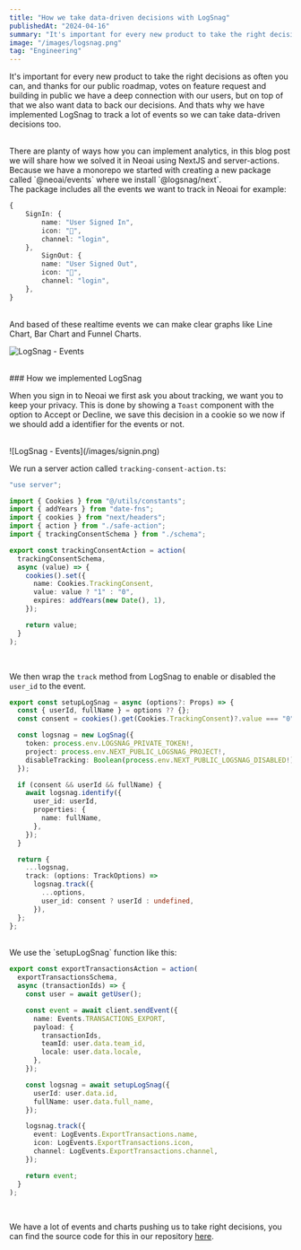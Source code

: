```yaml
---
title: "How we take data-driven decisions with LogSnag"
publishedAt: "2024-04-16"
summary: "It's important for every new product to take the right decisions as often you can, and thanks for our public roadmap"
image: "/images/logsnag.png"
tag: "Engineering"
---
```


It's important for every new product to take the right decisions as often you can, and thanks for our public roadmap, votes on feature request and building in public we have a deep connection with our users, but on top of that we also want data to back our decisions.
And thats why we have implemented LogSnag to track a lot of events so we can take data-driven decisions too.

<br />
There are planty of ways how you can implement analytics, in this blog post we will
share how we solved it in Neoai using NextJS and server-actions.

<br />
Because we have a monorepo we started with creating a new package called `@neoai/events`
where we install `@logsnag/next`.

<br />
The package includes all the events we want to track in Neoai for example:

```typescript
{
    SignIn: {
        name: "User Signed In",
        icon: "🌝",
        channel: "login",
    },
        SignOut: {
        name: "User Signed Out",
        icon: "🌝",
        channel: "login",
    },
}
```

<br />
And based of these realtime events we can make clear graphs like Line Chart, Bar
Chart and Funnel Charts.
<br />

![LogSnag - Events](/images/graph.png)

<br />
### How we implemented LogSnag

When you sign in to Neoai we first ask you about tracking, we want you to keep your privacy. This is done by showing a `Toast` component with the option to Accept or Decline, we save this decision
in a cookie so we now if we should add a identifier for the events or not.

<br />
![LogSnag - Events](/images/signin.png)
<br />

We run a server action called `tracking-consent-action.ts`:

```typescript
"use server";

import { Cookies } from "@/utils/constants";
import { addYears } from "date-fns";
import { cookies } from "next/headers";
import { action } from "./safe-action";
import { trackingConsentSchema } from "./schema";

export const trackingConsentAction = action(
  trackingConsentSchema,
  async (value) => {
    cookies().set({
      name: Cookies.TrackingConsent,
      value: value ? "1" : "0",
      expires: addYears(new Date(), 1),
    });

    return value;
  }
);
```

<br />

We then wrap the `track` method from LogSnag to enable or disabled the `user_id` to the event.

```typescript
export const setupLogSnag = async (options?: Props) => {
  const { userId, fullName } = options ?? {};
  const consent = cookies().get(Cookies.TrackingConsent)?.value === "0";

  const logsnag = new LogSnag({
    token: process.env.LOGSNAG_PRIVATE_TOKEN!,
    project: process.env.NEXT_PUBLIC_LOGSNAG_PROJECT!,
    disableTracking: Boolean(process.env.NEXT_PUBLIC_LOGSNAG_DISABLED!),
  });

  if (consent && userId && fullName) {
    await logsnag.identify({
      user_id: userId,
      properties: {
        name: fullName,
      },
    });
  }

  return {
    ...logsnag,
    track: (options: TrackOptions) =>
      logsnag.track({
        ...options,
        user_id: consent ? userId : undefined,
      }),
  };
};
```

<br />
We use the `setupLogSnag` function like this:

```typescript
export const exportTransactionsAction = action(
  exportTransactionsSchema,
  async (transactionIds) => {
    const user = await getUser();

    const event = await client.sendEvent({
      name: Events.TRANSACTIONS_EXPORT,
      payload: {
        transactionIds,
        teamId: user.data.team_id,
        locale: user.data.locale,
      },
    });

    const logsnag = await setupLogSnag({
      userId: user.data.id,
      fullName: user.data.full_name,
    });

    logsnag.track({
      event: LogEvents.ExportTransactions.name,
      icon: LogEvents.ExportTransactions.icon,
      channel: LogEvents.ExportTransactions.channel,
    });

    return event;
  }
);
```

<br />

We have a lot of events and charts pushing us to take right decisions, you can find the source code for this in our repository [here](https://git.new/neoai).
